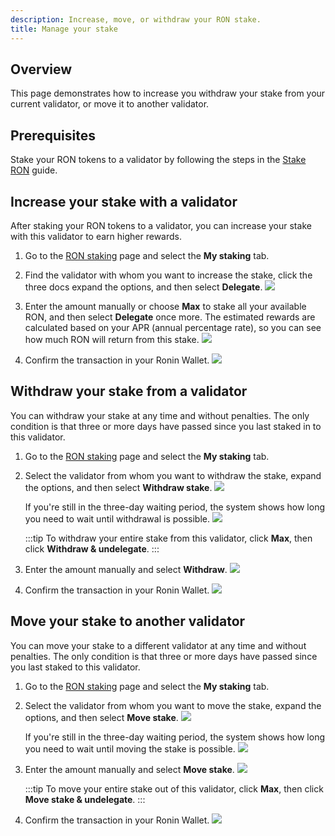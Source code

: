 ```yaml
---
description: Increase, move, or withdraw your RON stake.
title: Manage your stake
---
```






## Overview

This page demonstrates how to increase you withdraw your stake from your current validator, or move it to another validator.

## Prerequisites

Stake your RON tokens to a validator by following the steps in the [Stake RON](./../onboarding/become-delegator.mdx) guide.

## Increase your stake with a validator

After staking your RON tokens to a validator, you can increase your stake with this validator to earn higher rewards.

1. Go to the [RON staking](https://app.roninchain.com/staking) page and select
the **My staking** tab.

1. Find the validator with whom you want to increase the stake,
click the three docs expand the options, and then select **Delegate**.
    <img src={stepOne} width={1440} />

1. Enter the amount manually or choose **Max** to stake all your
available RON, and then select **Delegate** once more. The estimated rewards are
calculated based on your APR (annual percentage rate),
so you can see how much RON will return from this stake.
    <img src={stepTwo} width={400} />

1. Confirm the transaction in your Ronin Wallet.
    <img src={delegateConfirm} width={300} />

## Withdraw your stake from a validator

You can withdraw your stake at any time and without penalties. The only condition is
that three or more days have passed since you last staked in
to this validator.

1. Go to the [RON staking](https://app.roninchain.com/staking) page and select
the **My staking** tab.

2. Select the validator from whom you want to withdraw the stake,
expand the options, and then select **Withdraw stake**.
    <img src={withdrawStepOne} width={1440} />

    If you're still in the three-day waiting period,
the system shows how long you need to wait until
withdrawal is possible.
    <img src={withdrawCountdown} width={300} />

    :::tip
    To withdraw your entire stake from this validator, click **Max**, then click **Withdraw & undelegate**.
    :::

3. Enter the amount manually and select **Withdraw**.
    <img src={withdrawStepTwo} width={400} />

4. Confirm the transaction in your Ronin Wallet.
    <img src={withdrawConfirm} width={300} />


## Move your stake to another validator

You can move your stake to a different validator at any time and
without penalties. The only condition is that three or more days have passed since you last
staked to this validator.

1. Go to the [RON staking](https://app.roninchain.com/staking) page and select
the **My staking** tab.

2. Select the validator from whom you want to move the stake,
expand the options, and then select **Move stake**.
    <img src={moveStepOne} width={1440} />

    If you're still in the three-day waiting period,
the system shows how long you need to wait until
moving the stake is possible.
    <img src={moveCountdown} width={304} />

3. Enter the amount manually and select **Move stake**.
    <img src={moveStepTwo} width={400} />

    :::tip
    To move your entire stake out of this validator, click **Max**, then click **Move stake & undelegate**.
    :::

4. Confirm the transaction in your Ronin Wallet.
    <img src={moveConfirm} width={300} />
